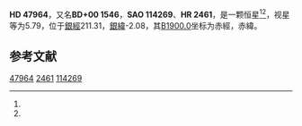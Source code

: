 {{Starbox begin
| name = HD 47964
}}
{{Starbox observe
| epoch = [[J2000.0|J2000.0]]
| constell = {{星座名待查}}<ref name=SIMBAD>{{cite web
 | url=http://simbad.u-strasbg.fr/simbad/sim-id?Ident=HR+2461
 | title =Pulsating variable Star
 | publisher=Centre de Données astronomiques de Strasbourg
 | work=SIMBAD
 | accessdate=2012-07-13}}</ref><ref name=DATA>{{cite web
 | url=http://vizier.u-strasbg.fr/viz-bin/VizieR-5?-out.add=.&-source=5050&-corr=PK=HR&-out.max=9999&HR=2461
 | title=VizieR Detailed Page
 | accessdate=2012-07-13
 | archive-date=2016-03-05
 | archive-url=https://web.archive.org/web/20160305032129/http://vizier.u-strasbg.fr/viz-bin/VizieR-5?-out.add=.&-source=5050&-corr=PK=HR&-out.max=9999&HR=2461
 | dead-url=no
 }}</ref>
| 星官 = 
| ra = {{RA|6|41|5.4}}<ref name=SIMBAD /><ref name=DATA />
| dec = {{DEC|+0|29|43}}<ref name=SIMBAD /><ref name=DATA />
| appmag_v = 5.79<ref name=SIMBAD /><ref name=DATA />
}}
{{Starbox character
| class = B8III<ref name=SIMBAD /><ref name=DATA />
| b-v = -0.1<ref name=SIMBAD /><ref name=DATA />
| u-b = -0.37<ref name=SIMBAD /><ref name=DATA />
| r-i = <ref name=SIMBAD /><ref name=DATA />
| variable = 
}}
{{Starbox astrometry
| radial_v = -0.37
| prop_mo_ra = 23
| parallax = 
| p_error = 
}}
{{Starbox catalog
| names =BD+00 1546，[[SAO星表|SAO]] 114269，[[HD星表|HD]] 47964，[[HR星表|HR]] 2461}}
{{Starbox reference |Simbad=HR+2461}}
{{Starbox end}}

'''HD 47964'''，又名'''BD+00 1546'''，'''SAO 114269'''、'''HR 2461'''，是一颗恒星<ref name=SIMBAD /><ref name=DATA />，视星等为5.79，位于[[銀道座標系|銀經]]211.31，[[銀道座標系|銀緯]]-2.08，其[[B1900.0|B1900.0]]坐标为赤經{{RA|6|35|56.9}}，赤緯{{DEC|+0|-2.08|19}}。

== 参考文献 ==
{{reflist}}

{{star-stub}}

[[Category:HD和HDE天體|47964]]
[[Category:HR天體|2461]]
[[Category:SAO天體|114269]]